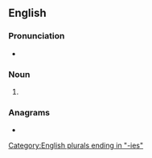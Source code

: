 ==English==

===Pronunciation===
* {{IPA|/ˈpæntɹiz/|lang=en}}

===Noun===
{{head|en|noun plural form}}

# {{plural of|pantry|lang=en}}

===Anagrams===
* {{anagrams|en|a=aeinprst|Parentis|painters|pertains|pinaster|pine tars|pristane|repaints|star pine|terapins}}

[[Category:English plurals ending in "-ies"]]